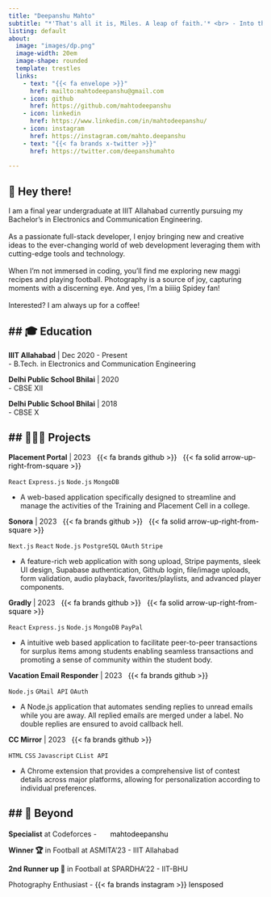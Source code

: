 ```yaml
---
title: "Deepanshu Mahto"
subtitle: "*'That's all it is, Miles. A leap of faith.'* <br> - Into the Spiderverse (2018)" 
listing: default
about:
  image: "images/dp.png"
  image-width: 20em
  image-shape: rounded
  template: trestles
  links:
    - text: "{{< fa envelope >}}"
      href: mailto:mahtodeepanshu@gmail.com
    - icon: github
      href: https://github.com/mahtodeepanshu
    - icon: linkedin
      href: https://www.linkedin.com/in/mahtodeepanshu/
    - icon: instagram
      href: https://instagram.com/mahto.deepanshu
    - text: "{{< fa brands x-twitter >}}"
      href: https://twitter.com/deepanshumahto
    
---
```



## 👋 Hey there!  
I am a final year undergraduate at IIIT Allahabad currently pursuing my Bachelor's in Electronics and Communication Engineering. <br><br> As a passionate full-stack developer,  I enjoy bringing new and creative ideas to the ever-changing world of web development leveraging them with cutting-edge tools and technology.<br><br> When I'm not immersed in coding, you'll find me exploring new maggi recipes and playing football. Photography is a source of joy, capturing moments with a discerning eye. And yes, I'm a biiiig Spidey fan! <br><br> Interested? I am always up for a coffee! 



## 🎓 Education
---

**IIIT Allahabad** | Dec 2020 - Present <br>
    - B.Tech. in Electronics and Communication Engineering <br>
  
**Delhi Public School Bhilai** | 2020 <br>
    - CBSE XII

**Delhi Public School Bhilai** | 2018 <br>
    - CBSE X 

## 👩🏻‍💻 Projects
---

**Placement Portal** | 2023  <a href="https://github.com/mahtodeepanshu/placement-portal-iiita" target="_blank" rel="noopener noreferrer" style="margin-left: 0.5rem;color:black;text-decoration:none;" title="GitHub"> {{< fa brands github >}} </a> <a href="https://placement-portal-iiita.onrender.com/" target="_blank" rel="noopener noreferrer" style="margin-left: 0.5rem;color:black;text-decoration:none;" title="Live"> {{< fa solid arrow-up-right-from-square >}} </a>  <br>

`React` `Express.js` `Node.js` `MongoDB` 

- A web-based application specifically designed to streamline and manage the activities of the Training and Placement Cell in a college.<br>



**Sonora** | 2023 <a href="https://github.com/mahtodeepanshu/sonora" target="_blank" rel="noopener noreferrer" style="margin-left: 0.5rem;color:black;text-decoration:none;" title="GitHub"> {{< fa brands github >}} </a> <a href="https://sonora-omdngcmaa-mahtodeepanshu.vercel.app/" target="_blank" rel="noopener noreferrer" style="margin-left: 0.5rem;color:black;text-decoration:none;" title="Live"> {{< fa solid arrow-up-right-from-square >}} </a>  <br>

`Next.js` `React` `Node.js` `PostgreSQL` `OAuth` `Stripe` 

- A feature-rich web application with song upload, Stripe payments, sleek UI design, Supabase authentication, Github login, file/image uploads, form validation, audio playback, favorites/playlists, and advanced player components. <br>

**Gradly** | 2023 <a href="https://github.com/mahtodeepanshu/gradly" target="_blank" rel="noopener noreferrer" style="margin-left: 0.5rem;color:black;text-decoration:none;" title="GitHub"> {{< fa brands github >}} </a> <a href="https://gradly.onrender.com/" target="_blank" rel="noopener noreferrer" style="margin-left: 0.5rem;color:black;text-decoration:none;" title="Live"> {{< fa solid arrow-up-right-from-square >}} </a>  <br>

`React` `Express.js` `Node.js` `MongoDB` `PayPal`

- A intuitive web based application to facilitate peer-to-peer transactions for surplus items among students enabling seamless transactions and promoting a sense of community within the student body.<br>

**Vacation Email Responder** | 2023 <a href="https://github.com/mahtodeepanshu/openinapp-assessment" target="_blank" rel="noopener noreferrer" style="margin-left: 0.5rem;color:black;text-decoration:none;" title="GitHub">{{< fa brands github >}}</a> <br>

`Node.js` `GMail API` `OAuth`

- A Node.js application that automates sending replies to unread emails while you are away. All replied emails are merged under a label. No double replies are ensured to avoid callback hell. <br>

**CC Mirror** | 2023 <a href="https://github.com/mahtodeepanshu/cc-reminder" target="_blank" rel="noopener noreferrer" style="margin-left: 0.5rem;color:black;text-decoration:none;" title="GitHub">{{< fa brands github >}}</a> <br>

`HTML` `CSS` `Javascript` `CList API`

- A Chrome extension that provides a comprehensive list of contest details across major platforms, allowing for personalization according to individual preferences.<br>




## 🌟 Beyond
---

**Specialist** at Codeforces - <a href="https://codeforces.com/profile/mahtodeepanshu" style="color:black;text-decoration:none;" target="_blank" rel="noopener noreferrer" title="Codeforces - mahtodeepanshu"><img src="/images/code-forces.ico" style="margin-right:0.1rem; margin-left:0.1rem; margin-bottom:0.2rem;width:1rem;"> mahtodeepanshu</a>

**Winner 🏆** in Football at ASMITA'23 - IIIT Allahabad

**2nd Runner up 🥉** in Football at SPARDHA'22 - IIT-BHU

Photography Enthusiast -  <a href="https://www.instagram.com/lensposed/" target="_blank" rel="noopener noreferrer" style="color:black;text-decoration:none;" title="lensposed by Deepanshu Mahto- Instagram"> {{< fa brands instagram >}}  lensposed</a>
